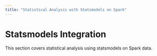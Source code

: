 ```yaml
---
title: "Statistical Analysis with Statsmodels on Spark"
---
```


# Statsmodels Integration

This section covers statistical analysis using statsmodels on Spark data.
